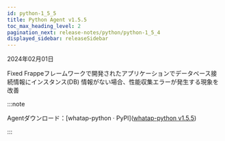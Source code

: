 ```yaml
---
id: python-1_5_5
title: Python Agent v1.5.5
toc_max_heading_level: 2
pagination_next: release-notes/python/python-1_5_4
displayed_sidebar: releaseSidebar
---
```


2024年02月01日

<Status>Fixed</Status> Frappeフレームワークで開発されたアプリケーションでデータベース接続情報にインスタンス(DB) 情報がない場合、性能収集エラーが発生する現象を改善

:::note

Agentダウンロード：[whatap-python · PyPI]([whatap-python v1.5.5](https://pypi.org/project/whatap-python/1.5.5/))

:::
